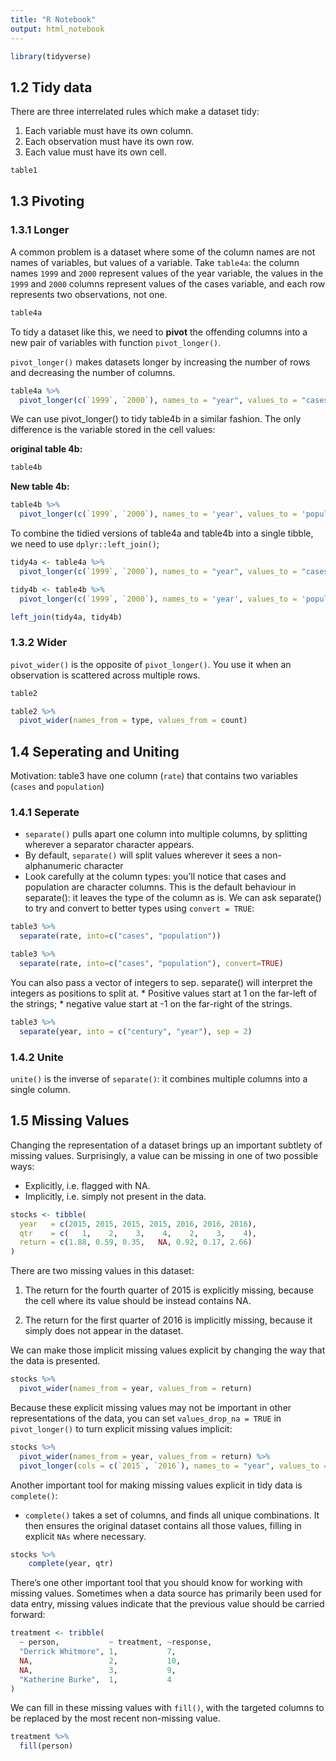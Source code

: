```yaml
---
title: "R Notebook"
output: html_notebook
---
```




```r
library(tidyverse)
```


## 1.2 Tidy data

There are three interrelated rules which make a dataset tidy:

1. Each variable must have its own column.
2. Each observation must have its own row.
3. Each value must have its own cell.

```r
table1
```



## 1.3 Pivoting

### 1.3.1 Longer

A common problem is a dataset where some of the column names are not names of variables, but values of a variable. Take `table4a`: the column names `1999` and `2000` represent values of the year variable, the values in the `1999` and `2000` columns represent values of the cases variable, and each row represents two observations, not one.

```r
table4a
```

To tidy a dataset like this, we need to __pivot__ the offending columns into a new pair of variables with function `pivot_longer()`.

`pivot_longer()` makes datasets longer by increasing the number of rows and decreasing the number of columns.

```r
table4a %>% 
  pivot_longer(c(`1999`, `2000`), names_to = "year", values_to = "cases")

```

We can use pivot_longer() to tidy table4b in a similar fashion. The only difference is the variable stored in the cell values:

__original table 4b:__

```r
table4b
```
__New table 4b:__

```r
table4b %>% 
  pivot_longer(c(`1999`, `2000`), names_to = 'year', values_to = 'population')
```

To combine the tidied versions of table4a and table4b into a single tibble, we need to use `dplyr::left_join()`;

```r
tidy4a <- table4a %>% 
  pivot_longer(c(`1999`, `2000`), names_to = "year", values_to = "cases")

tidy4b <- table4b %>% 
  pivot_longer(c(`1999`, `2000`), names_to = 'year', values_to = 'population')

left_join(tidy4a, tidy4b)
```

### 1.3.2 Wider

`pivot_wider()` is the opposite of `pivot_longer()`. You use it when an observation is scattered across multiple rows. 
```r
table2
```
```r
table2 %>%
  pivot_wider(names_from = type, values_from = count)
```


## 1.4 Seperating and Uniting

Motivation: table3 have one column (`rate`) that contains two variables (`cases` and `population`)


### 1.4.1 Seperate

* `separate()` pulls apart one column into multiple columns, by splitting wherever a separator character appears. 
* By default, `separate()` will split values wherever it sees a non-alphanumeric character
* Look carefully at the column types: you’ll notice that cases and population are character columns. This is the default behaviour in separate(): it leaves the type of the column as is. We can ask separate() to try and convert to better types using `convert = TRUE`:

```r
table3 %>% 
  separate(rate, into=c("cases", "population"))
```

```r
table3 %>% 
  separate(rate, into=c("cases", "population"), convert=TRUE)
```

You can also pass a vector of integers to sep. separate() will interpret the integers as positions to split at. 
* Positive values start at 1 on the far-left of the strings; 
* negative value start at -1 on the far-right of the strings.


```r
table3 %>% 
  separate(year, into = c("century", "year"), sep = 2)
```

### 1.4.2 Unite
`unite()` is the inverse of `separate()`: it combines multiple columns into a single column.



## 1.5 Missing Values

Changing the representation of a dataset brings up an important subtlety of missing values. Surprisingly, a value can be missing in one of two possible ways:

* Explicitly, i.e. flagged with NA.
* Implicitly, i.e. simply not present in the data.


```r
stocks <- tibble(
  year   = c(2015, 2015, 2015, 2015, 2016, 2016, 2016),
  qtr    = c(   1,    2,    3,    4,    2,    3,    4),
  return = c(1.88, 0.59, 0.35,   NA, 0.92, 0.17, 2.66)
)
```

There are two missing values in this dataset:

1. The return for the fourth quarter of 2015 is explicitly missing, because the cell where its value should be instead contains NA.

2. The return for the first quarter of 2016 is implicitly missing, because it simply does not appear in the dataset.

We can make those implicit missing values explicit by changing the way that the data is presented. 

```r
stocks %>% 
  pivot_wider(names_from = year, values_from = return)
```
Because these explicit missing values may not be important in other representations of the data, you can set `values_drop_na = TRUE` in `pivot_longer()` to turn explicit missing values implicit:

```r
stocks %>% 
  pivot_wider(names_from = year, values_from = return) %>%
  pivot_longer(cols = c(`2015`, `2016`), names_to = "year", values_to = "return", values_drop_na = TRUE)
```

Another important tool for making missing values explicit in tidy data is `complete()`:

* `complete()` takes a set of columns, and finds all unique combinations. It then ensures the original dataset contains all those values, filling in explicit `NAs` where necessary.

```r
stocks %>%
    complete(year, qtr)
```


There’s one other important tool that you should know for working with missing values. Sometimes when a data source has primarily been used for data entry, missing values indicate that the previous value should be carried forward:

```r
treatment <- tribble(
  ~ person,           ~ treatment, ~response,
  "Derrick Whitmore", 1,           7,
  NA,                 2,           10,
  NA,                 3,           9,
  "Katherine Burke",  1,           4
)
```

We can fill in these missing values with `fill()`, with the targeted columns to be replaced by the most recent non-missing value. 


```r
treatment %>% 
  fill(person)
```

